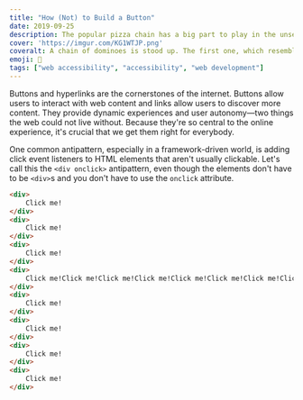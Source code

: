 ```yaml
---
title: "How (Not) to Build a Button"
date: 2019-09-25
description: The popular pizza chain has a big part to play in the unseen war over the web.
cover: 'https://imgur.com/KG1WTJP.png'
coveralt: A chain of dominoes is stood up. The first one, which resembles the Domino's Pizza logo, is falling down and knocking the rest of the chain over.
emoji: 🔲
tags: ["web accessibility", "accessibility", "web development"]
---
```


Buttons and hyperlinks are the cornerstones of the internet. Buttons allow users to interact with web content and links allow users to discover more content. They provide dynamic experiences and user autonomy—two things the web could not live without. Because they're so central to the online experience, it's crucial that we get them right for everybody.

One common antipattern, especially in a framework-driven world, is adding click event listeners to HTML elements that aren't usually clickable. Let's call this the `<div onclick>` antipattern, even though the elements don't have to be `<div>`s and you don't have to use the `onclick` attribute.

```html {numberLines: true}{1-3,17-19,21,23}
<div>
    Click me!
</div>
<div>
    Click me!
</div>
<div>
    Click me!
</div>
<div>
    Click me!Click me!Click me!Click me!Click me!Click me!Click me!Click me!Click me! Click me!Click me!Click me!Click me!Click me!Click me!Click me!
</div>
<div>
    Click me!
</div>
<div>
    Click me!
</div>
<div>
    Click me!
</div>
<div>
    Click me!
</div>
```